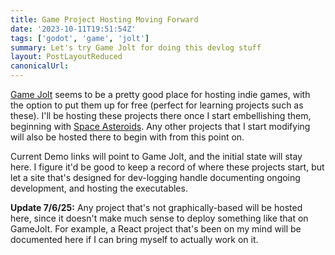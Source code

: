 ```yaml
---
title: Game Project Hosting Moving Forward
date: '2023-10-11T19:51:54Z'
tags: ['godot', 'game', 'jolt']
summary: Let's try Game Jolt for doing this devlog stuff
layout: PostLayoutReduced
canonicalUrl:
---
```


[Game Jolt](https://gamejolt.com/about) seems to be a pretty good place for hosting indie games, with the option to put them up for free
(perfect for learning projects such as these). I'll be hosting these projects there once I start embellishing them,
beginning with [Space Asteroids](/projects/godot-asteroids). Any other projects that I start modifying will also be hosted there to
begin with from this point on.

Current Demo links will point to Game Jolt, and the initial state will stay here. I figure it'd be good to keep a
record of where these projects start, but let a site that's designed for dev-logging handle documenting ongoing
development, and hosting the executables.

**Update 7/6/25:** Any project that's not graphically-based will be hosted here, since it doesn't make much sense to
deploy something like that on GameJolt. For example, a React project that's been on my mind will be documented here if
I can bring myself to actually work on it.
